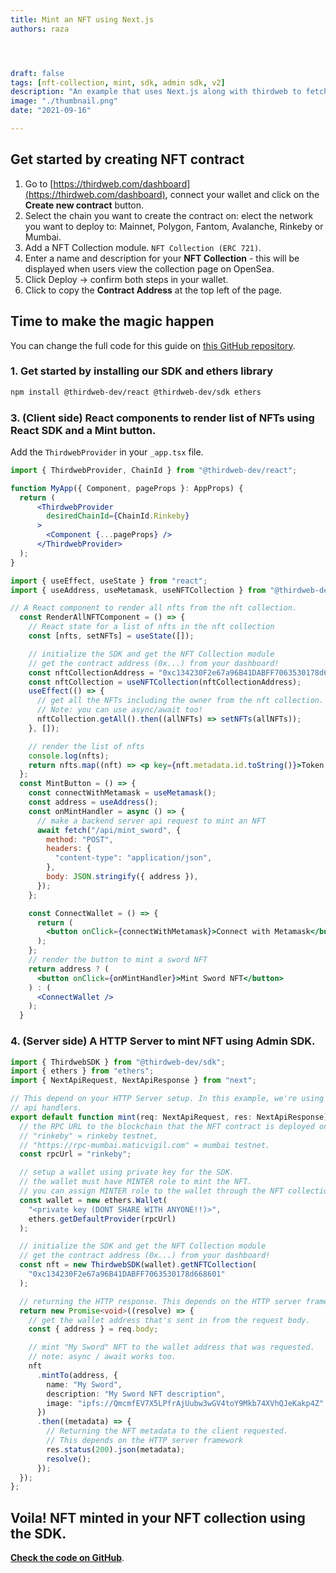 ```yaml
---
title: Mint an NFT using Next.js
authors: raza




draft: false
tags: [nft-collection, mint, sdk, admin sdk, v2]
description: "An example that uses Next.js along with thirdweb to fetch a list of NFTs and mint new ones"
image: "./thumbnail.png"
date: "2021-09-16"

---
```


## Get started by creating NFT contract

1. Go to [https://thirdweb.com/dashboard](https://thirdweb.com/dashboard), connect your wallet and click on the **Create new contract** button.
2. Select the chain you want to create the contract on: elect the network you want to deploy to: Mainnet, Polygon, Fantom, Avalanche, Rinkeby or Mumbai.
2. Add a NFT Collection module. `NFT Collection (ERC 721)`.
3. Enter a name and description for your **NFT Collection** - this will be displayed when users view the collection page on OpenSea.
4. Click Deploy → confirm both steps in your wallet.
5. Click to copy the **Contract Address** at the top left of the page.

## Time to make the magic happen

You can change the full code for this guide on [this GitHub repository](https://github.com/thirdweb-dev/examples/tree/main/typescript/mint-nft-next).

### 1. Get started by installing our SDK and ethers library

```bash
npm install @thirdweb-dev/react @thirdweb-dev/sdk ethers
```

### 3. (Client side) React components to render list of NFTs using React SDK and a Mint button.

Add the `ThirdwebProvider` in your `_app.tsx` file.

```jsx
import { ThirdwebProvider, ChainId } from "@thirdweb-dev/react";

function MyApp({ Component, pageProps }: AppProps) {
  return (
      <ThirdwebProvider
        desiredChainId={ChainId.Rinkeby}
      >
        <Component {...pageProps} />
      </ThirdwebProvider>
  );
}
```



```jsx
import { useEffect, useState } from "react";
import { useAddress, useMetamask, useNFTCollection } from "@thirdweb-dev/react";

// A React component to render all nfts from the nft collection.
  const RenderAllNFTComponent = () => {
    // React state for a list of nfts in the nft collection
    const [nfts, setNFTs] = useState([]);

    // initialize the SDK and get the NFT Collection module
    // get the contract address (0x...) from your dashboard!
    const nftCollectionAddress = "0xc134230F2e67a96B41DABFF7063530178d668601";
    const nftCollection = useNFTCollection(nftCollectionAddress);
    useEffect(() => {
      // get all the NFTs including the owner from the nft collection.
      // Note: you can use async/await too!
      nftCollection.getAll().then((allNFTs) => setNFTs(allNFTs));
    }, []);

    // render the list of nfts
    console.log(nfts);
    return nfts.map((nft) => <p key={nft.metadata.id.toString()}>Token Id: {nft.metadata.id.toString()}</p>);
  };
  const MintButton = () => {
    const connectWithMetamask = useMetamask();
    const address = useAddress();
    const onMintHandler = async () => {
      // make a backend server api request to mint an NFT
      await fetch("/api/mint_sword", {
        method: "POST",
        headers: {
          "content-type": "application/json",
        },
        body: JSON.stringify({ address }),
      });
    };

    const ConnectWallet = () => {
      return (
        <button onClick={connectWithMetamask}>Connect with Metamask</button>
      );
    };
    // render the button to mint a sword NFT
    return address ? (
      <button onClick={onMintHandler}>Mint Sword NFT</button>
    ) : (
      <ConnectWallet />
    );
  }

```

### 4. (Server side) A HTTP Server to mint NFT using Admin SDK.

```jsx:pages/api/mint-sword.ts
import { ThirdwebSDK } from "@thirdweb-dev/sdk";
import { ethers } from "ethers";
import { NextApiRequest, NextApiResponse } from "next";

// This depend on your HTTP Server setup. In this example, we're using next.js
// api handlers.
export default function mint(req: NextApiRequest, res: NextApiResponse): Promise<any> {
  // the RPC URL to the blockchain that the NFT contract is deployed on.
  // "rinkeby" = rinkeby testnet,
  // "https://rpc-mumbai.maticvigil.com" = mumbai testnet.
  const rpcUrl = "rinkeby";

  // setup a wallet using private key for the SDK.
  // the wallet must have MINTER role to mint the NFT.
  // you can assign MINTER role to the wallet through the NFT collection dashboard.
  const wallet = new ethers.Wallet(
    "<private key (DONT SHARE WITH ANYONE!!)>",
    ethers.getDefaultProvider(rpcUrl)
  );

  // initialize the SDK and get the NFT Collection module
  // get the contract address (0x...) from your dashboard!
  const nft = new ThirdwebSDK(wallet).getNFTCollection(
    "0xc134230F2e67a96B41DABFF7063530178d668601"
  );

  // returning the HTTP response. This depends on the HTTP server framework.
  return new Promise<void>((resolve) => {
    // get the wallet address that's sent in from the request body.
    const { address } = req.body;

    // mint "My Sword" NFT to the wallet address that was requested.
    // note: async / await works too.
    nft
      .mintTo(address, {
        name: "My Sword",
        description: "My Sword NFT description",
        image: "ipfs://QmcmfEV7X5LPfrAjUubw3wGV4toY9Mkb74XVhQJeKakp4Z"
      })
      .then((metadata) => {
        // Returning the NFT metadata to the client requested.
        // This depends on the HTTP server framework
        res.status(200).json(metadata);
        resolve();
      });
  });
};
```

## Voila! NFT minted in your NFT collection using the SDK.

[**Check the code on GitHub**](https://github.com/thirdweb-dev/examples/tree/main/typescript/mint-nft-next).
